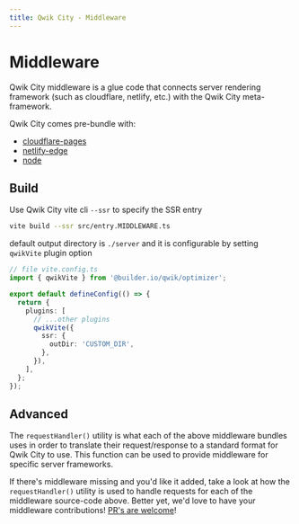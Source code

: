 ```yaml
---
title: Qwik City - Middleware
---
```


# Middleware

Qwik City middleware is a glue code that connects server rendering framework (such as cloudflare, netlify, etc.) with the Qwik City meta-framework.

Qwik City comes pre-bundle with:

- [cloudflare-pages](../cloudflare-pages/index.mdx)
- [netlify-edge](../netlify-edge/index.mdx)
- [node](../node/index.mdx)

## Build

Use Qwik City vite cli `--ssr` to specify the SSR entry

```bash
vite build --ssr src/entry.MIDDLEWARE.ts
```

default output directory is `./server` and it is configurable by setting `qwikVite` plugin option

```typescript
// file vite.config.ts
import { qwikVite } from '@builder.io/qwik/optimizer';

export default defineConfig(() => {
  return {
    plugins: [
      // ...other plugins
      qwikVite({
        ssr: {
          outDir: 'CUSTOM_DIR',
        },
      }),
    ],
  };
});
```

## Advanced

The `requestHandler()` utility is what each of the above middleware bundles uses in order to translate their request/response to a standard format for Qwik City to use. This function can be used to provide middleware for specific server frameworks.

If there's middleware missing and you'd like it added, take a look at how the `requestHandler()` utility is used to handle requests for each of the middleware source-code above. Better yet, we'd love to have your middleware contributions! [PR's are welcome](https://github.com/BuilderIO/qwik/tree/main/packages/qwik-city/middleware)!
